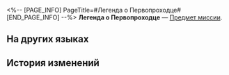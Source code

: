 <%-- [PAGE_INFO]
PageTitle=#Легенда о Первопроходце#
[END_PAGE_INFO] --%>
{{Предмет Инфобокс
|id          = 140303
|Изображение = Предмет Легенда о Первопроходце.png
|Тип         = Предмет миссии
|Инвентарь   = Миссии
|Редкость    = 3
|Эффект      = 
|Описание    = Собрание сочинений господина Сияня о ваших приключениях. На обложке рукописи крупными буквами написано «Основано на реальных событиях», но большая часть содержания - выдумка автора. Процесс создания легенды полностью вышел из-под контроля, но результат получился вполне сносным. Акт творчества - это великое чудо, теперь вы в этом убедились.
}}
{{Описание|''«Легенда о Первопроходце - продолжение следует!»''}}
'''Легенда о Первопроходце''' — [[Предмет миссии]].

==На других языках==
{{На других языках
|en   = Legend of the Trailblazer
|zhs  = 开拓豪侠传
|zht  = 開拓豪俠傳
|ja   = 開拓豪侠伝
|ko   = 개척의협기
|es   = Oda {{MC|ж=a la|м=al}} Trazacaminos
|fr   = Légende {{MC|м=du pionnier|ж=de la pionnière}}
|ru   = Легенда о Первопроходце
|th   = ตำนานฮีโร่ผู้บุกเบิก
|vi   = Câu Chuyện Hiệp Khách Khai Phá
|de   = Die Legende vom Trailblazer
|id   = Legenda Trailblazer
|pt   = Lenda do Desbravamento
}}

==История изменений==
{{История изменений|3.5}}
